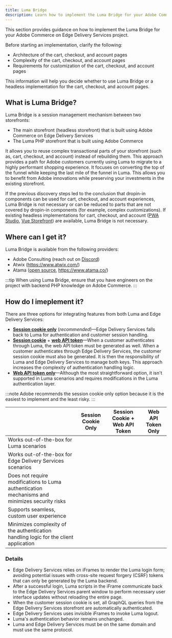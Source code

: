 ```yaml
---
title: Luma Bridge
description: Learn how to implement the Luma Bridge for your Adobe Commerce on Edge Delivery Services project.
---
```



This section provides guidance on how to implement the Luma Bridge for your Adobe Commerce on Edge Delivery Services project.

Before starting an implementation, clarify the following:

- Architecture of the cart, checkout, and account pages
- Complexity of the cart, checkout, and account pages
- Requirements for customization of the cart, checkout, and account pages

This information will help you decide whether to use Luma Bridge or a headless implementation for the cart, checkout, and account pages.

## What is Luma Bridge?

Luma Bridge is a session management mechanism between two storefronts:

- The main storefront (headless storefront) that is built using Adobe Commerce on Edge Delivery Services
- The Luma PHP storefront that is built using Adobe Commerce

It allows you to reuse complex transactional parts of your storefront (such as, cart, checkout, and account) instead of rebuilding them. This approach provides a path for Adobe customers currently using Luma to migrate to a highly performant shopping experience. It focuses on converting the top of the funnel while keeping the last mile of the funnel in Luma. This allows you to benefit from Adobe innovations while preserving your investments in the existing storefront.

If the previous discovery steps led to the conclusion that dropin-in components can be used for cart, checkout, and account experiences, Luma Bridge is not necessary or can be reduced to parts that are not covered by dropin-in components (for example, complex customizations). If existing headless implementations for cart, checkout, and account ([PWA Studio](https://github.com/magento/pwa-studio), [Vue Storefront](https://vuestorefront.io/)) are available, Luma Bridge is not necessary.

## Where can I get it?

Luma Bridge is available from the following providers:

- Adobe Consulting (reach out on [Discord](https://discord.com/channels/1131492224371277874/1220042081209421945))
- Atwix (https://www.atwix.com/)
- Atama ([open source](https://github.com/AtamaCo/luma-bridge), https://www.atama.co/)

:::tip
When using Luma Bridge, ensure that you have engineers on the project with backend PHP knowledge on Adobe Commerce.
:::

## How do I imeplement it?

There are three options for integrating features from both Luma and Edge Delivery Services:

- **[Session cookie only](https://developer.adobe.com/commerce/webapi/get-started/authentication/gs-authentication-session/)** (_recommended_)—Edge Delivery Services falls back to Luma for authentication and customer session handling.
- **[Session cookie](https://developer.adobe.com/commerce/webapi/get-started/authentication/gs-authentication-session/)** + **[web API token](https://developer.adobe.com/commerce/webapi/get-started/authentication/gs-authentication-token/#customer-access)**—When a customer authenticates through Luma, the web API token must be generated as well. When a customer authenticates through Edge Delivery Services, the customer session cookie must also be generated. It is then the responsibility of Luma and Edge Delivery Services to manage both keys. This approach increases the complexity of authentication handling logic.
- **[Web API token only](https://developer.adobe.com/commerce/webapi/get-started/authentication/gs-authentication-token/#customer-access)**—Although the most straightforward option, it isn't supported in Luma scenarios and requires modifications in the Luma authentication layer.

:::note
Adobe recommends the session cookie only option because it is the easiest to implement and the least risky.
:::

|                                                                                               | Session Cookie Only           | Session Cookie + Web API Token | Web API Token Only            |
| --------------------------------------------------------------------------------------------- | ----------------------------- | ------------------------------ | ----------------------------- |
| Works out-of-the-box for Luma scenarios                                                       | <Icon name="approve-check" /> | <Icon name="approve-check" />  | <Icon name="close" />         |
| Works out-of-the-box for Edge Delivery Services scenarios                                     | <Icon name="approve-check" /> | <Icon name="approve-check" />  | <Icon name="approve-check" /> |
| Does not require modifications to Luma authentication mechanisms and minimizes security risks | <Icon name="approve-check" /> | <Icon name="close" />          | <Icon name="close" />         |
| Supports seamless, custom user experience                                                     | <Icon name="approve-check" /> | <Icon name="approve-check" />  | <Icon name="approve-check" /> |
| Minimizes complexity of the authentication handling logic for the client application          | <Icon name="approve-check" /> | <Icon name="close" />          | <Icon name="approve-check" /> |

### Details

- Edge Delivery Services relies on iFrames to render the Luma login form; avoiding potential issues with cross-site request forgery (CSRF) tokens that can only be generated by the Luma backend.
- After a successful login, Luma scripts in the iFrame communicate back to the Edge Delivery Services parent window to perform necessary user interface updates without reloading the entire page.
- When the customer session cookie is set, all GraphQL queries from the Edge Delivery Services storefront are automatically authenticated.
- Edge Delivery Services uses invisible iFrames to invoke Luma logout.
- Luma's authentication behavior remains unchanged.
- Luma and Edge Delivery Services must be on the same domain and must use the same protocol.
